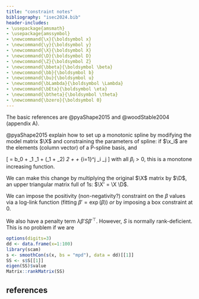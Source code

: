 ```yaml
---
title: "constraint notes"
bibliography: "isec2024.bib"
header-includes:
- \usepackage{amsmath}
- \usepackage{amssymbol}
- \newcommand{\x}{\boldsymbol x}
- \newcommand{\y}{\boldsymbol y}
- \newcommand{\X}{\boldsymbol X}
- \newcommand{\D}{\boldsymbol D}
- \newcommand{\Z}{\boldsymbol Z}
- \newcommand{\bbeta}{\boldsymbol \beta}
- \newcommand{\bb}{\boldsymbol b}
- \newcommand{\bu}{\boldsymbol u}
- \newcommand{\bLambda}{\boldsymbol \Lambda}
- \newcommand{\bEta}{\boldsymbol \eta}
- \newcommand{\btheta}{\boldsymbol \theta}
- \newcommand{\bzero}{\boldsymbol 0}
---
```



The basic references are @pyaShape2015 and @woodStable2004 (appendix A).

@pyaShape2015 explain how to set up a monotonic spline by modifying the model matrix $\X$ and constraining the parameters of spline: if $\x_i$ are the elements (column vector) of a P-spline basis, and 

\[
\y = b_0 + \beta_1 \x_1 + (\beta_1 + \beta_2) \x_2 + \ldots + \sum_{i=1}^j \beta_i \x_j
\]
with all $\beta_i > 0$, this is a monotone increasing function.

We can make this change by multiplying the original $\X$ matrix by $\D$, an upper triangular matrix full of 1s: $\X' = \X \D$.

We can impose the positivity (non-negativity?) constraint on the $\beta$ values via a log-link function (fitting $\beta' = \exp(\beta)$) *or* by imposing a box constraint at 0.

We also have a penalty term $\lambda \beta' S \beta'^\top$. However, $S$ is normally rank-deficient. This is no problem if we are 

```r
options(digits=3)
dd <- data.frame(x=1:100)
library(scam)
s <- smoothCon(s(x, bs = "mpd"), data = dd)[[1]]
SS <- s$S[[1]]
eigen(SS)$value
Matrix::rankMatrix(SS)
```

## references
